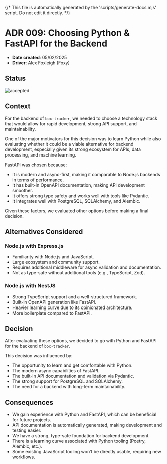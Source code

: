 {/* This file is automatically generated by the 'scripts/generate-docs.mjs' script. Do not edit it directly. */}

<Meta title="Architectural Decisions/009: Fast Api" />

# ADR 009: Choosing Python & FastAPI for the Backend

- **Date created**: 05/02/2025
- **Driver**: Alex Foxleigh (Foxy)

## Status

![accepted]

## Context

For the backend of `box-tracker`, we needed to choose a technology stack that would allow for rapid development, strong API support, and maintainability.

One of the major motivators for this decision was to learn Python while also evaluating whether it could be a viable alternative for backend development, especially given its strong ecosystem for APIs, data processing, and machine learning.

FastAPI was chosen because:

- It is modern and async-first, making it comparable to Node.js backends in terms of performance.
- It has built-in OpenAPI documentation, making API development smoother.
- It offers strong type safety and works well with tools like Pydantic.
- It integrates well with PostgreSQL, SQLAlchemy, and Alembic.

Given these factors, we evaluated other options before making a final decision.

## Alternatives Considered

### Node.js with Express.js

- Familiarity with Node.js and JavaScript.
- Large ecosystem and community support.
- Requires additional middleware for async validation and documentation.
- Not as type-safe without additional tools (e.g., TypeScript, Zod).

### Node.js with NestJS

- Strong TypeScript support and a well-structured framework.
- Built-in OpenAPI generation like FastAPI.
- Heavier learning curve due to its opinionated architecture.
- More boilerplate compared to FastAPI.

## Decision

After evaluating these options, we decided to go with Python and FastAPI for the backend of `box-tracker`.

This decision was influenced by:

- The opportunity to learn and get comfortable with Python.
- The modern async capabilities of FastAPI.
- The built-in API documentation and validation via Pydantic.
- The strong support for PostgreSQL and SQLAlchemy.
- The need for a backend with long-term maintainability.

## Consequences

- We gain experience with Python and FastAPI, which can be beneficial for future projects.
- API documentation is automatically generated, making development and testing easier.
- We have a strong, type-safe foundation for backend development.
- There is a learning curve associated with Python tooling (Poetry, Alembic, etc.).
- Some existing JavaScript tooling won’t be directly usable, requiring new workflows.

[proposed]: https://img.shields.io/badge/Proposed-yellow?style=for-the-badge
[accepted]: https://img.shields.io/badge/Accepted-green?style=for-the-badge
[superceded]: https://img.shields.io/badge/Superceded-orange?style=for-the-badge
[rejected]: https://img.shields.io/badge/Rejected-red?style=for-the-badge
[deprecated]: https://img.shields.io/badge/Deprecated-grey?style=for-the-badge

